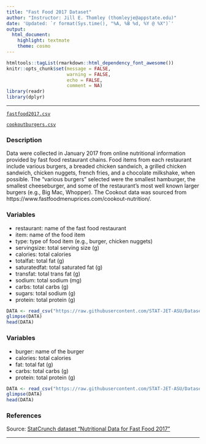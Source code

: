 ```yaml
---
title: "Fast Food 2017 Dataset"
author: "Instructor: Jill E. Thomley (thomleyje@appstate.edu)"
date: 'Updated: `r format(Sys.time(), "%A, %B %d, %Y @ %X")`'
output: 
  html_document: 
    highlight: textmate
    theme: cosmo
---
```


```r
htmltools::tagList(rmarkdown::html_dependency_font_awesome())
knitr::opts_chunk$set(message = FALSE, 
                      warning = FALSE, 
                      echo = FALSE,
                      comment = NA)
library(readr)
library(dplyr)
```
<hr>

<i class="fas fa-database"></i> [`fastfood2017.csv`](https://raw.githubusercontent.com/STAT-JET-ASU/Datasets/master/Instructor/fastfood2017.csv)

<i class="fas fa-database"></i> [`cookoutburgers.csv`](https://raw.githubusercontent.com/STAT-JET-ASU/Datasets/master/Instructor/cookoutburgers.csv)

### Description

Data were collected in January 2017 from online nutritional information provided by fast food restaurant chains. Food items from each restaurant include various burgers, a breaded chicken sandwich, a grilled chicken sandwich, chicken nuggets, french fries, and a chocolate milkshake, when possible. The "various burgers" selected were the smallest hamburger, the smallest cheeseburger, and some of the restaurant's most well known larger burgers (e.g., Big Mac, Whopper). The Cookout data was sourced from https://www.fastfoodmenuprices.com/cookout-nutrition/.

### Variables

* restaurant: name of the fast food restaurant
* item: name of the food item
* type: type of food item (e.g., burger, chicken nuggets)
* servingsize: total serving size (g)
* calories: total calories
* totalfat: total fat (g)
* saturatedfat: total saturated fat (g)
* transfat: total trans fat (g)
* sodium: total sodium (mg)
* carbs: total carbs (g)
* sugars: total sodium (g)
* protein: total protein (g)

```r
DATA <- read_csv("https://raw.githubusercontent.com/STAT-JET-ASU/Datasets/master/Instructor/fastfood2017.csv")
glimpse(DATA)
head(DATA)
```

### Variables

* burger: name of the burger
* calories: total calories
* fat: total fat (g)
* carbs: total carbs (g)
* protein: total protein (g)

```r
DATA <- read_csv("https://raw.githubusercontent.com/STAT-JET-ASU/Datasets/master/Instructor/cookoutburgers.csv")
glimpse(DATA)
head(DATA)
```

### References

Source: [StatCrunch dataset "Nutritional Data for Fast Food 2017"](https://www.statcrunch.com/app/index.php?dataid=2323899)

<hr>

